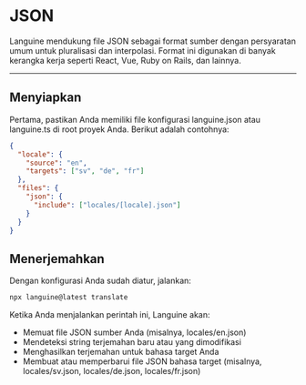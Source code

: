 # JSON

Languine mendukung file JSON sebagai format sumber dengan persyaratan umum untuk pluralisasi dan interpolasi. Format ini digunakan di banyak kerangka kerja seperti React, Vue, Ruby on Rails, dan lainnya.


---


## Menyiapkan

Pertama, pastikan Anda memiliki file konfigurasi languine.json atau languine.ts di root proyek Anda. Berikut adalah contohnya:

```json
{
  "locale": {
    "source": "en",
    "targets": ["sv", "de", "fr"]
  },
  "files": {
    "json": {
      "include": ["locales/[locale].json"]
    }
  }
}

```

## Menerjemahkan

Dengan konfigurasi Anda sudah diatur, jalankan:

```bash
npx languine@latest translate
```

Ketika Anda menjalankan perintah ini, Languine akan:

- Memuat file JSON sumber Anda (misalnya, locales/en.json)
- Mendeteksi string terjemahan baru atau yang dimodifikasi
- Menghasilkan terjemahan untuk bahasa target Anda
- Membuat atau memperbarui file JSON bahasa target (misalnya, locales/sv.json, locales/de.json, locales/fr.json)
